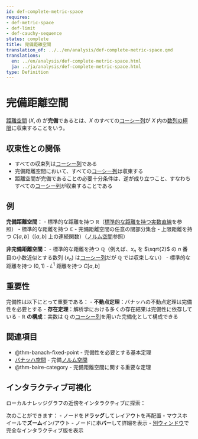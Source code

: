 ```yaml
---
id: def-complete-metric-space
requires:
- def-metric-space
- def-limit
- def-cauchy-sequence
status: complete
title: 完備距離空間
translation_of: ../../en/analysis/def-complete-metric-space.qmd
translations:
  en: ../en/analysis/def-complete-metric-space.html
  ja: ../ja/analysis/def-complete-metric-space.html
type: Definition
---
```


# 完備距離空間 {#def-complete-metric-space}

[距離空間](../geometry/def-metric-space.qmd) $(X, d)$ が**完備**であるとは、$X$ のすべての[コーシー列](def-cauchy-sequence.qmd)が $X$ 内の[数列の極限](def-limit.qmd)に収束することをいう。

## 収束性との関係

- すべての収束列は[コーシー列](def-cauchy-sequence.qmd)である
- 完備距離空間において、すべての[コーシー列](def-cauchy-sequence.qmd)は収束する
- 距離空間が完備であることの必要十分条件は、逆が成り立つこと、すなわちすべての[コーシー列](def-cauchy-sequence.qmd)が収束することである

## 例

**完備距離空間：**
- 標準的な距離を持つ $\mathbb{R}$（[標準的な距離を持つ実数直線](ex-real-line-metric.qmd)を参照）
- 標準的な距離を持つ $\mathbb{C}$
- 完備距離空間の任意の閉部分集合
- 上限距離を持つ $C[a,b]$（$[a,b]$ 上の連続関数）（[ノルム空間](def-normed-vector-space.qmd)参照）

**非完備距離空間：**
- 標準的な距離を持つ $\mathbb{Q}$（例えば、$x_n$ を $\sqrt{2}$ の $n$ 番目の小数近似とする数列 $(x_n)$ は[コーシー列](def-cauchy-sequence.qmd)だが $\mathbb{Q}$ では収束しない）
- 標準的な距離を持つ $(0, 1)$
- $L^1$ 距離を持つ $C[a,b]$

## 重要性

完備性は以下にとって重要である：
- **不動点定理**：バナッハの不動点定理は完備性を必要とする
- **存在定理**：解析学における多くの存在結果は完備性に依存している
- **$\mathbb{R}$ の構成**：実数は $\mathbb{Q}$ の[コーシー列](def-cauchy-sequence.qmd)を用いた完備化として構成できる

## 関連項目

- @thm-banach-fixed-point - 完備性を必要とする基本定理
- [バナッハ空間](def-banach-space.qmd) - 完備[ノルム空間](def-normed-vector-space.qmd)
- @thm-baire-category - 完備距離空間に関する重要な定理

## インタラクティブ可視化

ローカルナレッジグラフの近傍をインタラクティブに探索：

::: {.graph-viz data-id="def-complete-metric-space" data-width="700" data-height="500"}
:::

次のことができます：
- ノードを**ドラッグ**してレイアウトを再配置
- マウスホイールで**ズーム**イン/アウト
- ノードに**ホバー**して詳細を表示
- [別ウィンドウ](../../output/interactive/ja/def-complete-metric-space.html){target="_blank"}で完全なインタラクティブ版を表示
